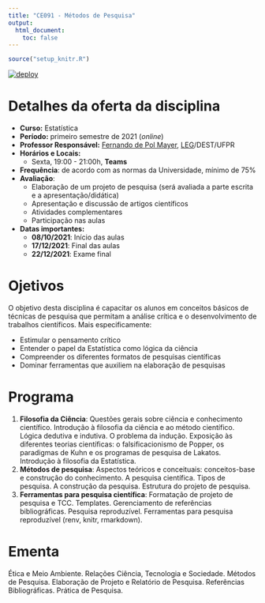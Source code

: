 ```yaml
---
title: "CE091 - Métodos de Pesquisa"
output:
  html_document:
    toc: false
---
```


```r
source("setup_knitr.R")
```

[![deploy](https://github.com/leg-ufpr/ce091/actions/workflows/run.yml/badge.svg)](https://github.com/leg-ufpr/ce091/actions/workflows/run.yml)

<!-- <div class="alert alert-danger" role="alert"> -->
<!-- </div> -->

# Detalhes da oferta da disciplina

- **Curso:** Estatística
- **Período:** primeiro semestre de 2021 (*online*)
- **Professor Responsável:** [Fernando de Pol Mayer][],
  [LEG][]/DEST/UFPR
- **Horários e Locais:**
  - Sexta, 19:00 - 21:00h, **Teams**
<!-- - **Horários de atendimento dos professores:** -->
<!--     - Segundas, 15:30 - 19:00 (preferenciais). Outros horários -->
<!--       podem ser agendados previamente por email. -->
- **Frequência**: de acordo com as normas da Universidade, mínimo de 75%
- **Avaliação**:
  - Elaboração de um projeto de pesquisa (será avaliada a parte escrita
    e a apresentação/didática)
  - Apresentação e discussão de artigos científicos
  - Atividades complementares
  - Participação nas aulas
- **Datas importantes:**
    - **08/10/2021**: Início das aulas
    - **17/12/2021**: Final das aulas
    - **22/12/2021**: Exame final

# Ojetivos

O objetivo desta disciplina é capacitar os alunos em conceitos básicos
de técnicas de pesquisa que permitam a análise crítica e o
desenvolvimento de trabalhos científicos. Mais especificamente:

- Estimular o pensamento crítico
- Entender o papel da Estatística como lógica da ciência
- Compreender os diferentes formatos de pesquisas científicas
- Dominar ferramentas que auxiliem na elaboração de pesquisas

# Programa

1. **Filosofia da Ciência**: Questões gerais sobre ciência e
conhecimento científico. Introdução à filosofia da ciência e ao método
científico. Lógica dedutiva e indutiva. O problema da indução. Exposição
às diferentes teorias científicas: o falsificacionismo de Popper, os
paradigmas de Kuhn e os programas de pesquisa de Lakatos. Introdução à
filosofia da Estatística.
2. **Métodos de pesquisa**: Aspectos teóricos e conceituais:
conceitos-base e construção do conhecimento. A pesquisa científica.
Tipos de pesquisa. A construção da pesquisa. Estrutura do projeto de
pesquisa.
3. **Ferramentas para pesquisa científica**: Formatação de projeto de
pesquisa e TCC. Templates. Gerenciamento de referências bibliográficas.
Pesquisa reproduzível. Ferramentas para pesquisa reproduzível (renv,
knitr, rmarkdown).

# Ementa

Ética e Meio Ambiente. Relações Ciência, Tecnologia e Sociedade. Métodos
de Pesquisa. Elaboração de Projeto e Relatório de Pesquisa. Referências
Bibliográficas. Prática de Pesquisa.


<!-- links -->

[Fernando de Pol Mayer]: http://leg.ufpr.br/~fernandomayer
[LEG]: http://www.leg.ufpr.br
